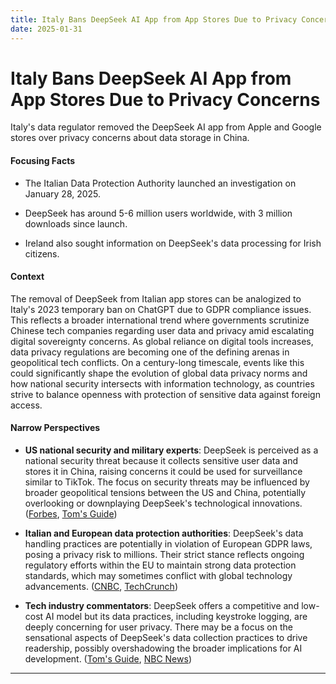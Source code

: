 ```yaml
---
title: Italy Bans DeepSeek AI App from App Stores Due to Privacy Concerns
date: 2025-01-31
---
```


# Italy Bans DeepSeek AI App from App Stores Due to Privacy Concerns

Italy's data regulator removed the DeepSeek AI app from Apple and Google stores over privacy concerns about data storage in China.

#### Focusing Facts

- The Italian Data Protection Authority launched an investigation on January 28, 2025.

- DeepSeek has around 5-6 million users worldwide, with 3 million downloads since launch.

- Ireland also sought information on DeepSeek's data processing for Irish citizens.

#### Context

The removal of DeepSeek from Italian app stores can be analogized to Italy's 2023 temporary ban on ChatGPT due to GDPR compliance issues. This reflects a broader international trend where governments scrutinize Chinese tech companies regarding user data and privacy amid escalating digital sovereignty concerns. As global reliance on digital tools increases, data privacy regulations are becoming one of the defining arenas in geopolitical tech conflicts. On a century-long timescale, events like this could significantly shape the evolution of global data privacy norms and how national security intersects with information technology, as countries strive to balance openness with protection of sensitive data against foreign access.

#### Narrow Perspectives

- **US national security and military experts**: DeepSeek is perceived as a national security threat because it collects sensitive user data and stores it in China, raising concerns it could be used for surveillance similar to TikTok. The focus on security threats may be influenced by broader geopolitical tensions between the US and China, potentially overlooking or downplaying DeepSeek's technological innovations. ([Forbes](https://www.forbes.com/sites/thomasbrewster/2025/01/29/its-the-new-tiktok-national-security-concerns-spike-over-chinas-deepseek/), [Tom's Guide](https://www.tomsguide.com/computing/online-security/deepseek-ai-is-collects-your-keystrokes-and-may-never-delete-them))

- **Italian and European data protection authorities**: DeepSeek's data handling practices are potentially in violation of European GDPR laws, posing a privacy risk to millions. Their strict stance reflects ongoing regulatory efforts within the EU to maintain strong data protection standards, which may sometimes conflict with global technology advancements. ([CNBC](https://www.cnbc.com/2025/01/29/deepseek-app-unavailable-in-apple-and-google-app-stores-in-italy.html), [TechCrunch](https://techcrunch.com/2025/01/29/deepseeks-app-becomes-unavailable-on-apples-and-googles-app-stores-in-italy/))

- **Tech industry commentators**: DeepSeek offers a competitive and low-cost AI model but its data practices, including keystroke logging, are deeply concerning for user privacy. There may be a focus on the sensational aspects of DeepSeek's data collection practices to drive readership, possibly overshadowing the broader implications for AI development. ([Tom's Guide](https://www.tomsguide.com/computing/online-security/deepseek-ai-is-collects-your-keystrokes-and-may-never-delete-them), [NBC News](https://www.nbcnews.com/tech/security/deepseek-ai-comes-data-safety-concerns-chatgpt-openai-rcna189521))

---
